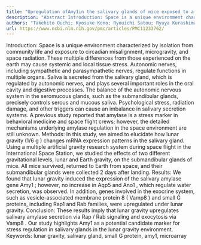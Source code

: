 ```yaml
---
title: "Upregulation ofAmy1in the salivary glands of mice exposed to a lunar gravity environment using the multiple artificial gravity research system"
description: "Abstract Introduction: Space is a unique environment characterized by isolation from community life and exposure to circadian misalignment, microgravity, and space radiation. These multiple difference..."
authors: "Takehito Ouchi; Kyosuke Kono; Ryouichi Satou; Ryuya Kurashima; Koji Yamaguchi; Maki Kimura; Yoshiyuki Shibukawa"
url: https://www.ncbi.nlm.nih.gov/pmc/articles/PMC11233762/
---
```


Introduction: Space is a unique environment characterized by isolation from community life and exposure to circadian misalignment, microgravity, and space radiation. These multiple differences from those experienced on the earth may cause systemic and local tissue stress. Autonomic nerves, including sympathetic and parasympathetic nerves, regulate functions in multiple organs. Saliva is secreted from the salivary gland, which is regulated by autonomic nerves, and plays several important roles in the oral cavity and digestive processes. The balance of the autonomic nervous system in the seromucous glands, such as the submandibular glands, precisely controls serous and mucous saliva. Psychological stress, radiation damage, and other triggers can cause an imbalance in salivary secretion systems. A previous study reported that amylase is a stress marker in behavioral medicine and space flight crews; however, the detailed mechanisms underlying amylase regulation in the space environment are still unknown. Methods: In this study, we aimed to elucidate how lunar gravity (1/6 g ) changes mRNA expression patterns in the salivary gland. Using a multiple artificial gravity research system during space flight in the International Space Station, we studied the effects of two different gravitational levels, lunar and Earth gravity, on the submandibular glands of mice. All mice survived, returned to Earth from space, and their submandibular glands were collected 2 days after landing. Results: We found that lunar gravity induced the expression of the salivary amylase gene Amy1 ; however, no increase in Aqp5 and Ano1 , which regulate water secretion, was observed. In addition, genes involved in the exocrine system, such as vesicle-associated membrane protein 8 ( Vamp8 ) and small G proteins, including Rap1 and Rab families, were upregulated under lunar gravity. Conclusion: These results imply that lunar gravity upregulates salivary amylase secretion via Rap / Rab signaling and exocytosis via Vamp8 . Our study highlights Amy1 as a potential candidate marker for stress regulation in salivary glands in the lunar gravity environment. Keywords: lunar gravity, salivary gland, small G protein, amy1, microarray
